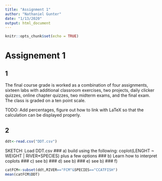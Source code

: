```yaml
---
title: "Assignment 1"
author: "Nathaniel Gunter"
date: "1/13/2020"
output: html_document
---
```


```r
knitr::opts_chunk$set(echo = TRUE)
```
# Assignement 1

## 1
The final course grade is worked as a combination of four assignments, sixteen labs with additional classroom exercises, two projects, daily clicker quizzes, online chapter quizzes, two midterm exams, and the final exam. The class is graded on a ten point scale.

TODO: Add percentages, figure out how to link with LaTeX so that the calculation can be displayed properly.

## 2
```r
ddt<-read.csv("DDT.csv")
```
SKETCH: Load DDT.csv
### a)
build using the following: coplot(LENGHT ~ WEIGHT | RIVER*SPECIES) plus a few options
### b)
Learn how to interpret coplots
### c)
see b)
### d)
see b)
### e)
see b)
### f)
```r
catFCM<-subset(ddt,RIVER=="FCM"&SPECIES=="CCATFISH")
mean(catFCM$DDT)
```
